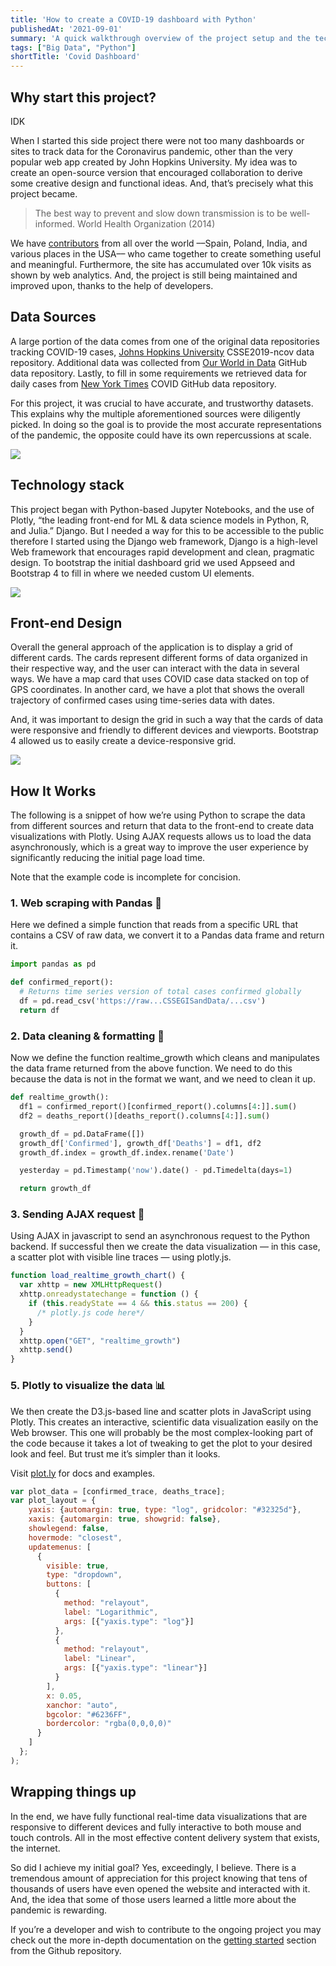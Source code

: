 ```yaml
---
title: 'How to create a COVID-19 dashboard with Python'
publishedAt: '2021-09-01'
summary: 'A quick walkthrough overview of the project setup and the technology stack we used.'
tags: ["Big Data", "Python"]
shortTitle: 'Covid Dashboard'
---
```


## Why start this project?
IDK

When I started this side project there were not too many dashboards or sites to track data for the Coronavirus pandemic, other than the very popular web app created by John Hopkins University. My idea was to create an open-source version that encouraged collaboration to derive some creative design and functional ideas. And, that’s precisely what this project became.

> The best way to prevent and slow down transmission is to be well-informed. World Health Organization (2014)

We have [contributors](https://github.com/BrianRuizy/covid19-dashboard/graphs/contributors) from all over the world ––Spain, Poland, India, and various places in the USA–– who came together to create something useful and meaningful. Furthermore, the site has accumulated over 10k visits as shown by web analytics. And, the project is still being maintained and improved upon, thanks to the help of developers.

## Data Sources

A large portion of the data comes from one of the original data repositories tracking COVID-19 cases, [Johns Hopkins University](https://github.com/CSSEGISandData/COVID-19) CSSE2019-ncov data repository. Additional data was collected from [Our World in Data](https://ourworldindata.org/) GitHub data repository. Lastly, to fill in some requirements we retrieved data for daily cases from [New York Times](https://github.com/nytimes/covid-19-data) COVID GitHub data repository.

For this project, it was crucial to have accurate, and trustworthy datasets.
This explains why the multiple aforementioned sources were diligently picked.
In doing so the goal is to provide the most accurate representations of the pandemic, the opposite could have its own repercussions at scale.

<Image rounded width={600} height={400} src="https://miro.medium.com/v2/resize:fit:1400/format:webp/0*4DeT3bxzq-akxL9q.jpg" caption="person reading Covid news"/>

## Technology stack

This project began with Python-based Jupyter Notebooks, and the use of Plotly, “the leading front-end for ML & data science models in Python, R, and Julia.” Django. But I needed a way for this to be accessible to the public therefore I started using the Django web framework, Django is a high-level Web framework that encourages rapid development and clean, pragmatic design. To bootstrap the initial dashboard grid we used Appseed and Bootstrap 4 to fill in where we needed custom UI elements.

<Image width={600} height={400} src="https://miro.medium.com/v2/resize:fit:1400/format:webp/0*Za--6loAv75j4wRG.png" />

## Front-end Design

Overall the general approach of the application is to display a grid of different cards. The cards represent different forms of data organized in their respective way, and the user can interact with the data in several ways. We have a map card that uses COVID case data stacked on top of GPS coordinates. In another card, we have a plot that shows the overall trajectory of confirmed cases using time-series data with dates.

And, it was important to design the grid in such a way that the cards of data were responsive and friendly to different devices and viewports. Bootstrap 4 allowed us to easily create a device-responsive grid.

<Image rounded width={600} height={400} caption="Visualizations responsive to different devices" src="/blog/covid/phones.png" />

## How It Works

The following is a snippet of how we’re using Python to scrape the data from different sources and return that data to the front-end to create data visualizations with Plotly. Using AJAX requests allows us to load the data asynchronously, which is a great way to improve the user experience by significantly reducing the initial page load time.

<Alert type="warning">
  Note that the example code is incomplete for concision.
</Alert>

### 1. Web scraping with Pandas 🐼

Here we defined a simple function that reads from a specific URL that contains a CSV of raw data, we convert it to a Pandas data frame and return it.

```python showLineNumbers {5}
import pandas as pd

def confirmed_report():
  # Returns time series version of total cases confirmed globally
  df = pd.read_csv('https://raw...CSSEGISandData/...csv')
  return df
```

### 2. Data cleaning & formatting 🧼

Now we define the function realtime_growth which cleans and manipulates the data frame returned from the above function. We need to do this because the data is not in the format we want, and we need to clean it up.

```py showLineNumbers {5-7}
def realtime_growth():
  df1 = confirmed_report()[confirmed_report().columns[4:]].sum()
  df2 = deaths_report()[deaths_report().columns[4:]].sum()

  growth_df = pd.DataFrame([])
  growth_df['Confirmed'], growth_df['Deaths'] = df1, df2
  growth_df.index = growth_df.index.rename('Date')

  yesterday = pd.Timestamp('now').date() - pd.Timedelta(days=1)

  return growth_df
```

### 3. Sending AJAX request 📨

Using AJAX in javascript to send an asynchronous request to the Python backend. If successful then we create the data visualization — in this case, a scatter plot with visible line traces — using plotly.js.

```js
function load_realtime_growth_chart() {
  var xhttp = new XMLHttpRequest()
  xhttp.onreadystatechange = function () {
    if (this.readyState == 4 && this.status == 200) {
      /* plotly.js code here*/
    }
  }
  xhttp.open("GET", "realtime_growth")
  xhttp.send()
}
```

### 5. Plotly to visualize the data 📊

We then create the D3.js-based line and scatter plots in JavaScript using Plotly. This creates an interactive, scientific data visualization easily on the Web browser. This one will probably be the most complex-looking part of the code because it takes a lot of tweaking to get the plot to your desired look and feel. But trust me it’s simpler than it looks.

<Alert type="info">
  Visit <a href="https://plotly.com/python/">plot.ly</a> for docs and examples.
</Alert>

```js showLineNumbers {1-2}
var plot_data = [confirmed_trace, deaths_trace];
var plot_layout = {
    yaxis: {automargin: true, type: "log", gridcolor: "#32325d"},
    xaxis: {automargin: true, showgrid: false},
    showlegend: false,
    hovermode: "closest",
    updatemenus: [
      {
        visible: true,
        type: "dropdown",
        buttons: [
          {
            method: "relayout",
            label: "Logarithmic",
            args: [{"yaxis.type": "log"}]
          },
          {
            method: "relayout",
            label: "Linear",
            args: [{"yaxis.type": "linear"}]
          }
        ],
        x: 0.05,
        xanchor: "auto",
        bgcolor: "#6236FF",
        bordercolor: "rgba(0,0,0,0)"
      }
    ]
  };
);
```

## Wrapping things up

In the end, we have fully functional real-time data visualizations that are responsive to different devices and fully interactive to both mouse and touch controls. All in the most effective content delivery system that exists, the internet.

So did I achieve my initial goal? Yes, exceedingly, I believe. There is a tremendous amount of appreciation for this project knowing that tens of thousands of users have even opened the website and interacted with it. And, the idea that some of those users learned a little more about the pandemic is rewarding.

If you’re a developer and wish to contribute to the ongoing project you may check out the more in-depth documentation on the [getting started](https://github.com/BrianRuizy/covid19-dashboard/#getting-started) section from the Github repository.

